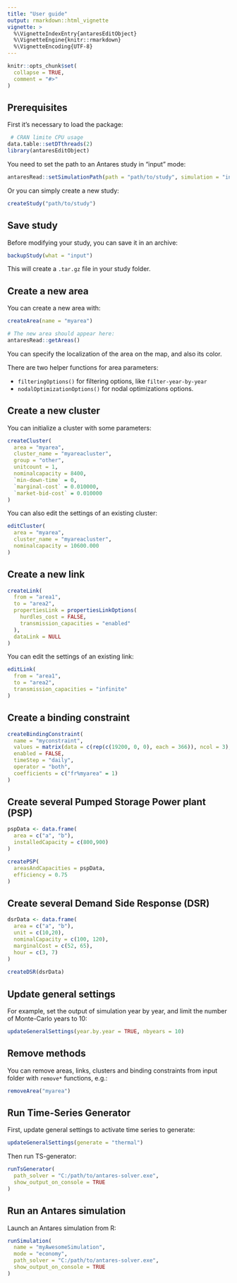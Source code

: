 ---
title: "User guide"
output: rmarkdown::html_vignette
vignette: >
  %\VignetteIndexEntry{antaresEditObject}
  %\VignetteEngine{knitr::rmarkdown}
  %\VignetteEncoding{UTF-8}
---

```{r, include = FALSE}
knitr::opts_chunk$set(
  collapse = TRUE,
  comment = "#>"
)
```


## Prerequisites

First it's necessary to load the package:

```{r eval=FALSE}
 # CRAN limite CPU usage
data.table::setDTthreads(2)
library(antaresEditObject)
```

You need to set the path to an Antares study in "input" mode:

```r
antaresRead::setSimulationPath(path = "path/to/study", simulation = "input")
```

Or you can simply create a new study:

```r
createStudy("path/to/study")
```


## Save study

Before modifying your study, you can save it in an archive:

```r
backupStudy(what = "input")
```

This will create a `.tar.gz` file in your study folder.



## Create a new area

You can create a new area with:

```r
createArea(name = "myarea")

# The new area should appear here:
antaresRead::getAreas()

```

You can specify the localization of the area on the map, and also its color.

There are two helper functions for area parameters:

* `filteringOptions()` for filtering options, like `filter-year-by-year`
* `nodalOptimizationOptions()` for nodal optimizations options.



## Create a new cluster

You can initialize a cluster with some parameters:

```r
createCluster(
  area = "myarea", 
  cluster_name = "myareacluster",
  group = "other",
  unitcount = 1,
  nominalcapacity = 8400,
  `min-down-time` = 0,
  `marginal-cost` = 0.010000,
  `market-bid-cost` = 0.010000
)
```

You can also edit the settings of an existing cluster:

```r
editCluster(
  area = "myarea", 
  cluster_name = "myareacluster", 
  nominalcapacity = 10600.000
)
```


## Create a new link

```r
createLink(
  from = "area1", 
  to = "area2", 
  propertiesLink = propertiesLinkOptions(
    hurdles_cost = FALSE,
    transmission_capacities = "enabled"
  ), 
  dataLink = NULL
)
```

You can edit the settings of an existing link:

```r
editLink(
  from = "area1",
  to = "area2",
  transmission_capacities = "infinite"
)
```


## Create a binding constraint

```r
createBindingConstraint(
  name = "myconstraint", 
  values = matrix(data = c(rep(c(19200, 0, 0), each = 366)), ncol = 3), 
  enabled = FALSE, 
  timeStep = "daily",
  operator = "both",
  coefficients = c("fr%myarea" = 1)
)
```


## Create several Pumped Storage Power plant (PSP)

```r
pspData <- data.frame(
  area = c("a", "b"), 
  installedCapacity = c(800,900)
)

createPSP(
  areasAndCapacities = pspData, 
  efficiency = 0.75
)
```


## Create several Demand Side Response (DSR)

```r
dsrData <- data.frame(
  area = c("a", "b"),
  unit = c(10,20), 
  nominalCapacity = c(100, 120),
  marginalCost = c(52, 65),
  hour = c(3, 7)
)
  
createDSR(dsrData)

```


## Update general settings

For example, set the output of simulation year by year, and limit the number of
Monte-Carlo years to 10:

```r
updateGeneralSettings(year.by.year = TRUE, nbyears = 10)
```


## Remove methods

You can remove areas, links, clusters and binding constraints from input folder
with `remove*` functions, e.g.:

```r
removeArea("myarea")
```


## Run Time-Series Generator

First, update general settings to activate time series to generate:

```r
updateGeneralSettings(generate = "thermal")
```

Then run TS-generator:

```r
runTsGenerator(
  path_solver = "C:/path/to/antares-solver.exe", 
  show_output_on_console = TRUE
)
```


## Run an Antares simulation

Launch an Antares simulation from R:

```r
runSimulation(
  name = "myAwesomeSimulation", 
  mode = "economy",
  path_solver = "C:/path/to/antares-solver.exe", 
  show_output_on_console = TRUE
)
```

